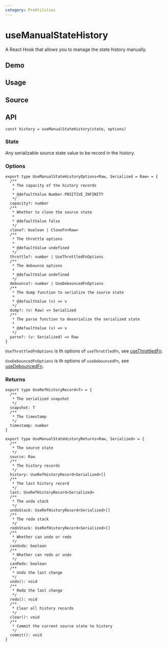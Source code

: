 ```yaml
---
category: ProUtilities
---
```


# useManualStateHistory


<HooksType category={frontmatter.category} />

A React Hook that allows you to manage the state history manually.

## Demo


<App />

## Usage



## Source


<Source />

## API

```tsx
const history = useManualStateHistory(state, options)
```

### State

Any serializable source state value to be record in the history.

### Options

```tsx
export type UseManualStateHistoryOptions<Raw, Serialized = Raw> = {
  /**
   * The capacity of the history records
   *
   * @defaultValue Number.POSITIVE_INFINITY
   */
  capacity?: number
  /**
   * Whether to clone the source state
   *
   * @defaultValue false
   */
  clone?: boolean | CloneFn<Raw>
  /**
   * The throttle options
   *
   * @defaultValue undefined
   */
  throttle?: number | UseThrottledFnOptions
  /**
   * The debounce options
   *
   * @defaultValue undefined
   */
  debounce?: number | UseDebouncedFnOptions
  /**
   * The dump function to serialize the source state
   *
   * @defaultValue (v) => v
   */
  dump?: (v: Raw) => Serialized
  /**
   * The parse function to deserialize the serialized state
   *
   * @defaultValue (v) => v
   */
  parse?: (v: Serialized) => Raw
}
```

`UseThrottledFnOptions` is th options of `useThrottledFn`, see [useThrottledFn](/reference/use-throttled-fn/#options).

`UseDebouncedFnOptions` is th options of `useDebouncedFn`, see [useDebouncedFn](/reference/use-debounced-fn/#options).

### Returns

```tsx
export type UseRefHistoryRecord<T> = {
  /**
   * The serialized snapshot
   */
  snapshot: T
  /**
   * The timestamp
   */
  timestamp: number
}

export type UseManualStateHistoryReturns<Raw, Serialized> = {
  /**
   * The source state
   */
  source: Raw
  /**
   * The history records
   */
  history: UseRefHistoryRecord<Serialized>[]
  /**
   * The last history record
   */
  last: UseRefHistoryRecord<Serialized>
  /**
   * The undo stack
   */
  undoStack: UseRefHistoryRecord<Serialized>[]
  /**
   * The redo stack
   */
  redoStack: UseRefHistoryRecord<Serialized>[]
  /**
   * Whether can undo or redo
   */
  canUndo: boolean
  /**
   * Whether can redo or undo
   */
  canRedo: boolean
  /**
   * Undo the last change
   */
  undo(): void
  /**
   * Redo the last change
   */
  redo(): void
  /**
   * Clear all history records
   */
  clear(): void
  /**
   * Commit the current source state to history
   */
  commit(): void
}
```

